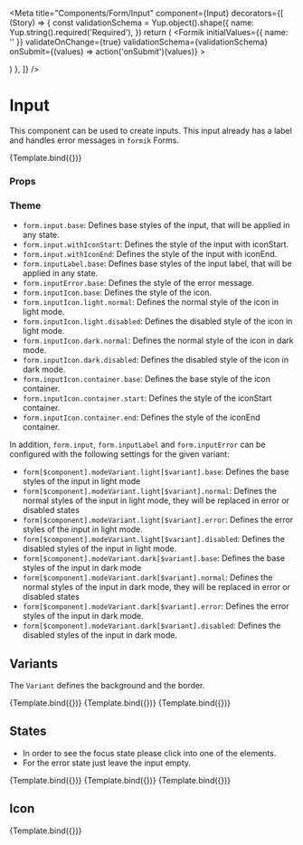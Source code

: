 
<Meta
  title="Components/Form/Input"
  component={Input}
  decorators={[
    (Story) => {
      const validationSchema = Yup.object().shape({
        name: Yup.string().required('Required'),
      })
      return (
        <Formik
          initialValues={{ name: '' }}
          validateOnChange={true}
          validationSchema={validationSchema}
          onSubmit={(values) => action('onSubmit')(values)}
        >
          <Form>
            <Story />
          </Form>
        </Formik>
      )
    },
  ]}
/>

# Input

This component can be used to create inputs. This input already has a label and handles error messages in `formik` Forms.


<Canvas>
  <Story
    name="Default"
    args={{
      label: 'Name',
      placeholder: 'Your Name',
      type: 'text',
      mode: Mode.light,
      variant: Variant.ghost,
      disabled: false,
      iconStart: 'None',
      iconEnd: 'None',
    }}
    argTypes={{
      mode: {
        options: Object.values(Mode),
        control: {
          type: 'radio',
        },
      },
      variant: {
        options: Object.values(Variant),
        control: {
          type: 'radio',
        },
      },
      iconStart: {
        options: ['None', 'Search', 'Badge'],
        mapping: {
          None: undefined,
          Search: IconSearch,
          Badge: IconBadge,
        },
        control: { type: 'select' },
      },
      iconEnd: {
        options: ['None', 'Search', 'Badge'],
        mapping: {
          None: undefined,
          Search: IconSearch,
          Badge: IconBadge,
        },
        control: { type: 'select' },
      },
    }}
  >
    {Template.bind({})}
  </Story>
</Canvas>

### Props

<ArgsTable story="Default" />

### Theme

- `form.input.base`: Defines base styles of the input, that will be applied in any state.
- `form.input.withIconStart`: Defines the style of the input with iconStart.
- `form.input.withIconEnd`: Defines the style of the input with iconEnd.
- `form.inputLabel.base`: Defines base styles of the input label, that will be applied in any state.
- `form.inputError.base`: Defines the style of the error message.
- `form.inputIcon.base`: Defines the style of the icon.
- `form.inputIcon.light.normal`: Defines the normal style of the icon in light mode.
- `form.inputIcon.light.disabled`: Defines the disabled style of the icon in light mode.
- `form.inputIcon.dark.normal`: Defines the normal style of the icon in dark mode.
- `form.inputIcon.dark.disabled`: Defines the disabled style of the icon in dark mode.
- `form.inputIcon.container.base`: Defines the base style of the icon container.
- `form.inputIcon.container.start`: Defines the style of the iconStart container.
- `form.inputIcon.container.end`: Defines the style of the iconEnd container.

In addition, `form.input`, `form.inputLabel` and `form.inputError` can be configured with the following settings for the given variant:

- `form[$component].modeVariant.light[$variant].base`: Defines the base styles of the input in light mode
- `form[$component].modeVariant.light[$variant].normal`: Defines the normal styles of the input in light mode, they will be replaced in error or disabled states
- `form[$component].modeVariant.light[$variant].error`: Defines the error styles of the input in light mode.
- `form[$component].modeVariant.light[$variant].disabled`: Defines the disabled styles of the input in light mode.
- `form[$component].modeVariant.dark[$variant].base`: Defines the base styles of the input in dark mode
- `form[$component].modeVariant.dark[$variant].normal`: Defines the normal styles of the input in dark mode, they will be replaced in error or disabled states
- `form[$component].modeVariant.dark[$variant].error`: Defines the error styles of the input in dark mode.
- `form[$component].modeVariant.dark[$variant].disabled`: Defines the disabled styles of the input in dark mode.

## Variants

The `Variant` defines the background and the border.

<Canvas>
  <Story
    name="VariantGhost"
    args={{
      label: 'Ghost input',
      variant: Variant.ghost,
    }}
  >
    {Template.bind({})}
  </Story>
  <Story
    name="VariantSoft"
    args={{
      label: 'Soft input',
      variant: Variant.soft,
    }}
  >
    {Template.bind({})}
  </Story>
  <Story
    name="VariantTransparent"
    args={{
      label: 'Transparent input',
      variant: Variant.transparent,
    }}
  >
    {Template.bind({})}
  </Story>
</Canvas>

## States

- In order to see the focus state please click into one of the elements.
- For the error state just leave the input empty.

<Canvas>
  <Story
    name="Placeholder"
    args={{
      label: 'Name (Placeholder)',
      value: '',
    }}
  >
    {Template.bind({})}
  </Story>
  <Story
    name="Filled"
    args={{
      label: 'Name (Filled)',
      value: 'John Doe',
    }}
  >
    {Template.bind({})}
  </Story>
  <Story
    name="Disabled"
    args={{
      label: 'Name (Disabled)',
      value: '',
      disabled: true,
    }}
  >
    {Template.bind({})}
  </Story>
</Canvas>

## Icon

<Canvas>
  <Story
    name="Icon"
    args={{
      label: 'Search',
      iconStart: IconSearch,
      placeholder: 'Search',
    }}
  >
    {Template.bind({})}
  </Story>
</Canvas>
